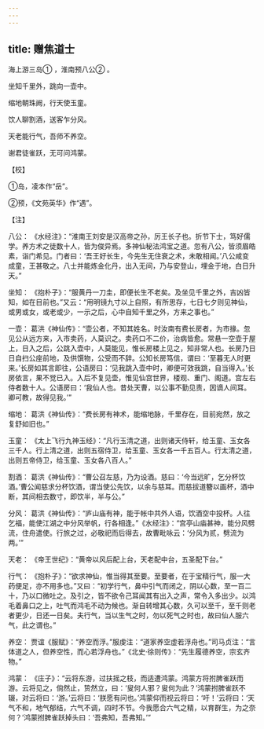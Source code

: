 ```yaml
---
---
---
```

title: 赠焦道士
---




海上游三岛① ，淮南预八公② 。

坐知千里外，跳向一壶中。

缩地朝珠阙，行天使玉童。

饮人聊割酒，送客乍分风。

天老能行气，吾师不养空。

谢君徒雀跃，无可问鸿蒙。

【校】

①岛，凌本作“岳”。

②预，《文苑英华》作“遇”。

【注】

八公： 《水经注》：“淮南王刘安是汉高帝之孙，厉王长子也。折节下士，笃好儒学。养方术之徒数十人，皆为俊异焉。多神仙秘法鸿宝之道。忽有八公，皆须眉皓素，诣门希见。门者曰：‘吾王好长生，今先生无住衰之术，未敢相闻。’八公咸变成童，王甚敬之。八士并能炼金化丹，出入无间，乃与安登山，埋金于地，白日升天。”

坐知： 《抱朴子》：“服黄丹一刀圭，即便长生不老矣。及坐见千里之外，吉凶皆知，如在目前也。”又云：“用明镜九寸以上自照，有所思存，七日七夕则见神仙，或男或女，或老或少，一示之后，心中自知千里之外，方来之事也。”

一壶： 葛洪《神仙传》：“壶公者，不知其姓名。时汝南有费长房者，为市掾。忽见公从远方来，入市卖药，人莫识之。卖药口不二价，治病皆愈。常悬一空壶于屋上，日入之后，公跳入壶中，人莫能见，惟长房楼上见之，知非常人也。长房乃日日自扫公座前地，及供馔物，公受而不辞。公知长房笃信，谓曰：‘至暮无人时更来。’长房如其言即往，公语房曰：‘见我跳入壶中时，卿便可效我跳，自当得入。’长房依言，果不觉已入。入后不复见壶，惟见仙宫世界，楼观、重门、阁道。宫左右侍者数十人。公语房曰：‘我仙人也。昔处天曹，以公事不勤见责，因谪人间耳。卿可教，故得见我。’”

缩地： 葛洪《神仙传》：“费长房有神术，能缩地脉，千里存在，目前宛然，放之复舒如旧也。”

玉童： 《太上飞行九神玉经》：“凡行玉清之道，出则诸天侍轩，给玉童、玉女各三千人。行上清之道，出则五宿侍卫，给玉童、玉女各一千五百人。行太清之道，出则五帝侍卫，给玉童、玉女各八百人。”

割酒： 葛洪《神仙传》：“曹公召左慈，乃为设酒。慈曰：‘今当远旷，乞分杯饮酒。’曹公闻慈求分杯饮酒，谓当使公先饮，以余与慈耳。而慈拔道簪以画杯，酒中断，其间相去数寸，即饮半，半与公。”

分风： 葛洪《神仙传》：“庐山庙有神，能于帐中共外人语，饮酒空中投杯。人往乞福，能使江湖之中分风举帆，行各相逢。”《水经注》：“宫亭山庙甚神，能分风劈流，住舟遣使。行旅之过，必敬祀而后得去，故曹毗咏云：‘分风为贰，劈流为两。’”

天老： 《帝王世纪》：“黄帝以风后配上台，天老配中台，五圣配下台。”

行气： 《抱朴子》：“欲求神仙，惟当得其至要。至要者，在于宝精行气，服一大药便足，亦不用多也。”又曰：“初学行气，鼻中引气而闭之，阴以心数，至一百二十，乃以口微吐之。及引之，皆不欲令己耳闻其有出入之声，常令入多出少。以鸿毛着鼻口之上，吐气而鸿毛不动为候也。渐自转增其心数，久可以至千，至千则老者更少，日还一日矣。夫行气，当以生气之时，勿以死气之时也，故曰仙人服六气，此之谓也。”

养空： 贾谊《服赋》：“养空而浮。”服虔注：“道家养空虚若浮舟也。”司马贞注：“言体道之人，但养空性，而心若浮舟也。”《北史·徐则传》：“先生履德养空，宗玄齐物。”

鸿蒙： 《庄子》：“云将东游，过扶摇之枝，而适遭鸿蒙。鸿蒙方将拊脾雀跃而游。云将见之，倘然止，贽然立，曰：‘叟何人邪？叟何为此？’鸿蒙拊脾雀跃不辍，对云将曰：‘游。’云将曰：‘朕愿有问也。’鸿蒙仰而视云将曰：‘吁！’云将曰：‘天气不和，地气郁结，六气不调，四时不节。今我愿合六气之精，以育群生，为之奈何？’鸿蒙拊脾雀跃掉头曰：‘吾弗知，吾弗知。’”